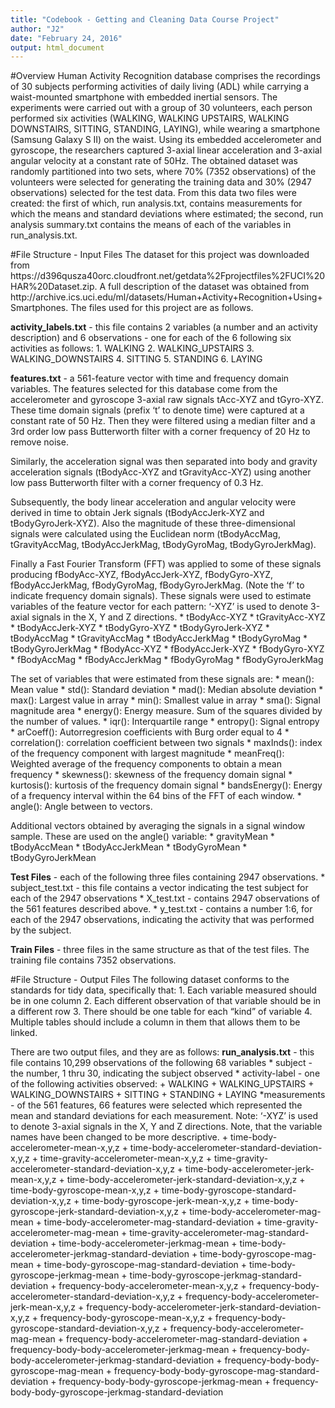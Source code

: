 ```yaml
---
title: "Codebook - Getting and Cleaning Data Course Project"
author: "J2"
date: "February 24, 2016"
output: html_document
---
```


#Overview
Human Activity Recognition database comprises the recordings of 30 subjects performing activities of daily living (ADL) while carrying a waist-mounted smartphone with embedded inertial sensors.  The experiments were carried out with a group of 30 volunteers, each person performed six activities (WALKING, WALKING UPSTAIRS, WALKING DOWNSTAIRS, SITTING, STANDING, LAYING), while wearing a smartphone (Samsung Galaxy S II) on the waist.  Using its embedded accelerometer and gyroscope, the researchers captured 3-axial linear acceleration and 3-axial angular velocity at a constant rate of 50Hz.  The obtained dataset was randomly partitioned into two sets, where 70% (7352 observations) of the volunteers were selected for generating the training data and 30% (2947 observations) selected for the test data.    From this data two files were created: the first of which, run analysis.txt, contains measurements for which the means and standard deviations where estimated; the second, run analysis summary.txt contains the means of each of the variables in run_analysis.txt.

#File Structure - Input Files
The dataset for this project was downloaded from https://d396qusza40orc.cloudfront.net/getdata%2Fprojectfiles%2FUCI%20HAR%20Dataset.zip.  A full description of the dataset was obtained from http://archive.ics.uci.edu/ml/datasets/Human+Activity+Recognition+Using+Smartphones.  The files used for this project are as follows.

**activity_labels.txt** - this file contains 2 variables (a number and an activity description) and 6 observations  -  one for each of the 6 following six activities as follows:
1.	WALKING
2.	WALKING_UPSTAIRS
3.	WALKING_DOWNSTAIRS
4.	SITTING
5.	STANDING
6.	LAYING

**features.txt** - a 561-feature vector with time and frequency domain variables.   The features selected for this database come from the accelerometer and gyroscope 3-axial raw signals tAcc-XYZ and tGyro-XYZ. These time domain signals (prefix 't' to denote time) were captured at a constant rate of 50 Hz. Then they were filtered using a median filter and a 3rd order low pass Butterworth filter with a corner frequency of 20 Hz to remove noise. 

Similarly, the acceleration signal was then separated into body and gravity acceleration signals (tBodyAcc-XYZ and tGravityAcc-XYZ) using another low pass Butterworth filter with a corner frequency of 0.3 Hz.  

Subsequently, the body linear acceleration and angular velocity were derived in time to obtain Jerk signals (tBodyAccJerk-XYZ and tBodyGyroJerk-XYZ). Also the magnitude of these three-dimensional signals were calculated using the Euclidean norm (tBodyAccMag, tGravityAccMag, tBodyAccJerkMag, tBodyGyroMag, tBodyGyroJerkMag).  

Finally a Fast Fourier Transform (FFT) was applied to some of these signals producing fBodyAcc-XYZ, fBodyAccJerk-XYZ, fBodyGyro-XYZ, fBodyAccJerkMag, fBodyGyroMag, fBodyGyroJerkMag. (Note the 'f' to indicate frequency domain signals).  These signals were used to estimate variables of the feature vector for each pattern:  '-XYZ' is used to denote 3-axial signals in the X, Y and Z directions.
*	tBodyAcc-XYZ
*	tGravityAcc-XYZ
*	tBodyAccJerk-XYZ
*	tBodyGyro-XYZ
*	tBodyGyroJerk-XYZ
*	tBodyAccMag
*	tGravityAccMag
*	tBodyAccJerkMag
*	tBodyGyroMag
*	tBodyGyroJerkMag
*	fBodyAcc-XYZ
*	fBodyAccJerk-XYZ
*	fBodyGyro-XYZ
*	fBodyAccMag
*	fBodyAccJerkMag
*	fBodyGyroMag
*	fBodyGyroJerkMag

The set of variables that were estimated from these signals are: 
*	mean(): Mean value
*	std(): Standard deviation
*	mad(): Median absolute deviation 
*	max(): Largest value in array
*	min(): Smallest value in array
*	sma(): Signal magnitude area
*	energy(): Energy measure. Sum of the squares divided by the number of values. 
*	iqr(): Interquartile range 
*	entropy(): Signal entropy
*	arCoeff(): Autorregresion coefficients with Burg order equal to 4
*	correlation(): correlation coefficient between two signals
*	maxInds(): index of the frequency component with largest magnitude
*	meanFreq(): Weighted average of the frequency components to obtain a mean frequency
*	skewness(): skewness of the frequency domain signal 
*	kurtosis(): kurtosis of the frequency domain signal 
*	bandsEnergy(): Energy of a frequency interval within the 64 bins of the FFT of each window.
*	angle(): Angle between to vectors.

Additional vectors obtained by averaging the signals in a signal window sample. These are used on the angle() variable:
*	gravityMean
*	tBodyAccMean
*	tBodyAccJerkMean
*	tBodyGyroMean
*	tBodyGyroJerkMean

**Test Files** - each of the following three files containing 2947 observations.
*	subject_test.txt - this file contains a vector indicating the test subject for each of the 2947 observations
*	X_test.txt - contains 2947 observations of the 561 features described above.
*	y_test.txt - contains a number 1:6, for each of the 2947 observations, indicating the activity that was performed by the subject.

**Train Files** - three files in the same structure as that of the test files.  The training file contains 7352 observations.

#File Structure - Output Files 
The following dataset conforms to the standards for tidy data, specifically that:
1.	Each variable measured should be in one column
2.	Each different observation of that variable should be in a different row
3.	There should be one table for each "kind" of variable
4.	Multiple tables should include a column in them that allows them to be linked.

There are two output files, and they are as follows:
**run_analysis.txt** - this file contains 10,299 observations of the following 68 variables
*	subject - the number, 1 thru 30, indicating the subject observed
*	activity-label - one of the following activities observed:
+	WALKING
+	WALKING_UPSTAIRS
+	WALKING_DOWNSTAIRS
+	SITTING
+	STANDING
+	LAYING
*measurements  - of the 561 features, 66 features were selected which represented the mean and standard deviations for each measurement.  Note: '-XYZ' is used to denote 3-axial signals in the X, Y and Z directions.  Note, that the variable names have been changed to be more descriptive.
+	time-body-accelerometer-mean-x,y,z
+	time-body-accelerometer-standard-deviation-x,y,z
+	time-gravity-accelerometer-mean-x,y,z
+	time-gravity-accelerometer-standard-deviation-x,y,z
+	time-body-accelerometer-jerk-mean-x,y,z
+	time-body-accelerometer-jerk-standard-deviation-x,y,z
+	time-body-gyroscope-mean-x,y,z
+	time-body-gyroscope-standard-deviation-x,y,z
+	time-body-gyroscope-jerk-mean-x,y,z
+	time-body-gyroscope-jerk-standard-deviation-x,y,z
+	time-body-accelerometer-mag-mean
+	time-body-accelerometer-mag-standard-deviation
+	time-gravity-accelerometer-mag-mean
+	time-gravity-accelerometer-mag-standard-deviation
+	time-body-accelerometer-jerkmag-mean
+	time-body-accelerometer-jerkmag-standard-deviation
+	time-body-gyroscope-mag-mean
+	time-body-gyroscope-mag-standard-deviation
+	time-body-gyroscope-jerkmag-mean
+	time-body-gyroscope-jerkmag-standard-deviation
+	frequency-body-accelerometer-mean-x,y,z
+	frequency-body-accelerometer-standard-deviation-x,y,z
+	frequency-body-accelerometer-jerk-mean-x,y,z
+	frequency-body-accelerometer-jerk-standard-deviation-x,y,z
+	frequency-body-gyroscope-mean-x,y,z
+	frequency-body-gyroscope-standard-deviation-x,y,z
+	frequency-body-accelerometer-mag-mean
+	frequency-body-accelerometer-mag-standard-deviation
+	frequency-body-body-accelerometer-jerkmag-mean
+	frequency-body-body-accelerometer-jerkmag-standard-deviation
+	frequency-body-body-gyroscope-mag-mean
+	frequency-body-body-gyroscope-mag-standard-deviation
+	frequency-body-body-gyroscope-jerkmag-mean
+	frequency-body-body-gyroscope-jerkmag-standard-deviation
